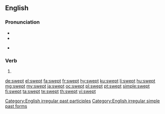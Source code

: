 ==English==

===Pronunciation===
* {{IPA|/ˈswɛpt/|lang=en}}
* {{audio|en-us-swept.ogg|Audio (US)|lang=en}}

* {{rhymes|ɛpt|lang=en}}

===Verb===
{{head|en|verb form}}

# {{en-past of|sweep}}

[[Category:English irregular past participles]]
[[Category:English irregular simple past forms]]

[[de:swept]]
[[el:swept]]
[[fa:swept]]
[[fr:swept]]
[[hy:swept]]
[[ku:swept]]
[[li:swept]]
[[hu:swept]]
[[mg:swept]]
[[my:swept]]
[[ja:swept]]
[[oc:swept]]
[[pl:swept]]
[[pt:swept]]
[[simple:swept]]
[[fi:swept]]
[[ta:swept]]
[[te:swept]]
[[th:swept]]
[[vi:swept]]